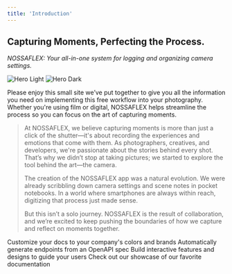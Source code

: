```yaml
---
title: 'Introduction'
---
```

## Capturing Moments, Perfecting the Process.
*NOSSAFLEX: Your all-in-one system for logging and organizing camera settings.*


<img
  className="block dark:hidden"
  src="/images/hero-light.svg"
  alt="Hero Light"
/>
<img
  className="hidden dark:block"
  src="/images/hero-dark.svg"
  alt="Hero Dark"
/>

<CardGroup cols={1}>
  <Card
  >
Please enjoy this small site we’ve put together to give you all the information you need on implementing this free workflow into your photography. Whether you're using film or digital, NOSSAFLEX helps streamline the process so you can focus on the art of capturing moments.
  </Card>
</CardGroup>

> At NOSSAFLEX, we believe capturing moments is more than just a click of the shutter—it's about recording the experiences and emotions that come with them. As photographers, creatives, and developers, we're passionate about the stories behind every shot. That’s why we didn’t stop at taking pictures; we started to explore the tool behind the art—the camera.
>
> The creation of the NOSSAFLEX app was a natural evolution. We were already scribbling down camera settings and scene notes in pocket notebooks. In a world where smartphones are always within reach, digitizing that process just made sense.
>
> But this isn’t a solo journey. NOSSAFLEX is the result of collaboration, and we’re excited to keep pushing the boundaries of how we capture and reflect on moments together.

<CardGroup cols={2}>
  <Card
    title="Customize Style"
    icon="palette"
    href="https://mintlify.com/docs/settings/global"
  >
    Customize your docs to your company's colors and brands
  </Card>
  <Card
    title="Reference APIs"
    icon="code"
    href="https://mintlify.com/docs/api-playground/openapi"
  >
    Automatically generate endpoints from an OpenAPI spec
  </Card>
  <Card
    title="Add Components"
    icon="screwdriver-wrench"
    href="https://mintlify.com/docs/components/accordion"
  >
    Build interactive features and designs to guide your users
  </Card>
  <Card
    title="Get Inspiration"
    icon="stars"
    href="https://mintlify.com/customers"
  >
    Check out our showcase of our favorite documentation
  </Card>
</CardGroup>
